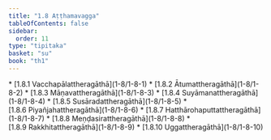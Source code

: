 ```yaml
---
title: "1.8 Aṭṭhamavagga"
tableOfContents: false
sidebar:
  order: 11
type: "tipitaka"
basket: "su"
book: "th1"
---
```



<DynamicBreadcrumb />



<TableOfContents book="th1" section="1.8">
* [1.8.1 Vacchapālattheragāthā](1-8/1-8-1)
* [1.8.2 Ātumattheragāthā](1-8/1-8-2)
* [1.8.3 Māṇavattheragāthā](1-8/1-8-3)
* [1.8.4 Suyāmanattheragāthā](1-8/1-8-4)
* [1.8.5 Susāradattheragāthā](1-8/1-8-5)
* [1.8.6 Piyañjahattheragāthā](1-8/1-8-6)
* [1.8.7 Hatthārohaputtattheragāthā](1-8/1-8-7)
* [1.8.8 Meṇḍasirattheragāthā](1-8/1-8-8)
* [1.8.9 Rakkhitattheragāthā](1-8/1-8-9)
* [1.8.10 Uggattheragāthā](1-8/1-8-10)
</TableOfContents>